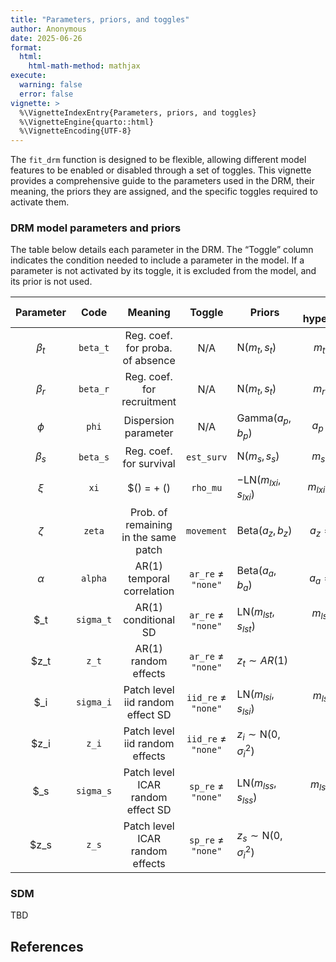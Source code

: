 ```yaml
---
title: "Parameters, priors, and toggles"
author: Anonymous
date: 2025-06-26
format:
  html:
    html-math-method: mathjax
execute:
  warning: false
  error: false
vignette: >
  %\VignetteIndexEntry{Parameters, priors, and toggles}
  %\VignetteEngine{quarto::html}
  %\VignetteEncoding{UTF-8}
---
```


The `fit_drm` function is designed to be flexible, allowing different model
features to be enabled or disabled through a set of toggles. This vignette
provides a comprehensive guide to the parameters used in the DRM, their meaning,
the priors they are assigned, and the specific toggles required to activate
them.


### DRM model parameters and priors

The table below details each parameter in the DRM. The "Toggle" column indicates
the condition needed to include a parameter in the model. If a parameter is not
activated by its toggle, it is excluded from the model, and its prior is not
used.


| Parameter | Code      | Meaning                                        | Toggle                   | Priors                               | Default hyperparameters       |
|:---------:|:---------:|:----------------------------------------------:|:------------------------:|--------------------------------------|:-----------------------------:|
| $\beta_t$ | `beta_t`  | Reg. coef. for proba. of absence               | N/A                      | $\mathrm{N}(m_t, s_t)$               | $m_t = 0, s_t = 1$            |
| $\beta_r$ | `beta_r`  | Reg. coef. for recruitment                     | N/A                      | $\mathrm{N}(m_t, s_t)$               | $m_r = 0, s_r = 1$            |
| $\phi$    | `phi`     | Dispersion parameter                           | N/A                      | $\mathrm{Gamma}(a_p, b_p)$           | $a_p = 2, b_p = 1$            |
| $\beta_s$ | `beta_s`  | Reg. coef. for survival                        | `est_surv`               | $\mathrm{N}(m_s, s_s)$               | $m_s = 0, s_s = 1$            |
| $\xi$     | `xi`      | $\mathrm{logit}(\rho) = \cdots + \xi \log(\mu) | `rho_mu`                 | $- \mathrm{LN}(m_{lxi}, s_{lxi})$    | $m_{lxi} = 0, s_{lxi} = 1$    |
| $\zeta$   | `zeta`    | Prob. of remaining in the same patch           | `movement`               | $\mathrm{Beta}(a_z, b_z)$            | $a_z = .5, b_z = .5$          |
| $\alpha$  | `alpha`   | AR(1) temporal correlation                     | `ar_re` $\neq$ `"none"`  | $\mathrm{Beta}(a_a, b_a)$            | $a_a = .5, b_a = .5$          |
| $\sigma_t | `sigma_t` | AR(1) conditional SD                           | `ar_re` $\neq$ `"none"`  | $\mathrm{LN}(m_{lst}, s_{lst})$      | $m_{lst} = -2, s_{lst} = .25$ |
| $z_t      | `z_t`     | AR(1) random effects                           | `ar_re` $\neq$ `"none"`  | $z_t \sim AR(1)$                     | N/A                           |
| $\sigma_i | `sigma_i` | Patch level iid random effect SD               | `iid_re` $\neq$ `"none"` | $\mathrm{LN}(m_{lsi}, s_{lsi})$      | $m_{lsi} = -2, s_{lsi} = .25$ |
| $z_i      | `z_i`     | Patch level iid random effects                 | `iid_re` $\neq$ `"none"` | $z_i \sim \mathrm{N}(0, \sigma^2_i)$ | N/A                           |
| $\sigma_s | `sigma_s` | Patch level ICAR random effect SD              | `sp_re` $\neq$ `"none"`  | $\mathrm{LN}(m_{lss}, s_{lss})$      | $m_{lss} = -2, s_{lss} = .25$ |
| $z_s      | `z_s`     | Patch level ICAR random effects                | `sp_re` $\neq$ `"none"`  | $z_s \sim \mathrm{N}(0, \sigma^2_i)$ | N/A                           |

### SDM

TBD

## References
